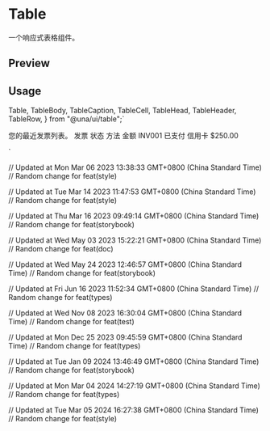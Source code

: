 

<Meta of={TableStories} />

# Table

一个响应式表格组件。

## Preview

<Canvas of={TableStories.Default} />

## Usage

  Table,
  TableBody,
  TableCaption,
  TableCell,
  TableHead,
  TableHeader,
  TableRow,
} from "@una/ui/table";`

  <TableCaption>您的最近发票列表。</TableCaption>
  <TableHeader>
    <TableRow>
      <TableHead className="w-[100px]">发票</TableHead>
      <TableHead>状态</TableHead>
      <TableHead>方法</TableHead>
      <TableHead className="text-right">金额</TableHead>
    </TableRow>
  </TableHeader>
  <TableBody>
    <TableRow>
      <TableCell className="font-medium">INV001</TableCell>
      <TableCell>已支付</TableCell>
      <TableCell>信用卡</TableCell>
      <TableCell className="text-right">$250.00</TableCell>
    </TableRow>
  </TableBody>
</Table>
`

<Source code={importCode} language='ts' dark />
<Source code={usageCode} language='tsx' dark />

// Updated at Mon Mar 06 2023 13:38:33 GMT+0800 (China Standard Time)
// Random change for feat(style)

// Updated at Tue Mar 14 2023 11:47:53 GMT+0800 (China Standard Time)
// Random change for feat(style)

// Updated at Thu Mar 16 2023 09:49:14 GMT+0800 (China Standard Time)
// Random change for feat(storybook)

// Updated at Wed May 03 2023 15:22:21 GMT+0800 (China Standard Time)
// Random change for feat(doc)

// Updated at Wed May 24 2023 12:46:57 GMT+0800 (China Standard Time)
// Random change for feat(storybook)

// Updated at Fri Jun 16 2023 11:52:34 GMT+0800 (China Standard Time)
// Random change for feat(types)

// Updated at Wed Nov 08 2023 16:30:04 GMT+0800 (China Standard Time)
// Random change for feat(test)

// Updated at Mon Dec 25 2023 09:45:59 GMT+0800 (China Standard Time)
// Random change for feat(types)

// Updated at Tue Jan 09 2024 13:46:49 GMT+0800 (China Standard Time)
// Random change for feat(storybook)

// Updated at Mon Mar 04 2024 14:27:19 GMT+0800 (China Standard Time)
// Random change for feat(types)

// Updated at Tue Mar 05 2024 16:27:38 GMT+0800 (China Standard Time)
// Random change for feat(style)
